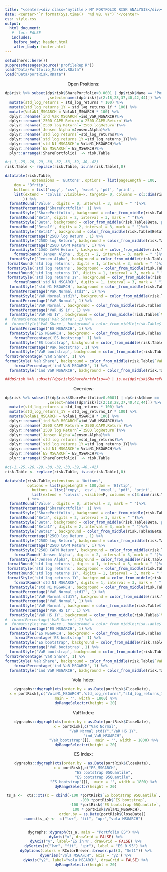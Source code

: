 ```yaml
---
title: "<center><div class='mytitle'> MY PORTFOLIO RISK ANALYSIS</div></center>"
date: <center>'`r format(Sys.time(), "%d %B, %Y")`'</center>
css: style.css
output: 
  html_document:
   #  toc: FALSE
   includes:
    before_body: header.html
    after_body: footer.html
---
```



```r
setwd(here::here())
suppressMessages(source('profileRep.R'))
load("Data/Portfolio_Market.RData")
load("Data/portRisk.RData")
```

<p style="text-align: center;">  Open Positions: </p>

```r
dp$risk %>% subset(dp$risk$SharePortfolio>0.0001 | dp$risk$Name == 'Portfolio:'
                   ,select=names(dp$risk)[c(2:18,28,37,40,42,44)]) %>%
  mutate(std_log_returns = std_log_returns * 100) %>% 
  mutate(std_log_returns_1Y = std_log_returns_1Y * 100) %>%
  mutate(VolaN1_MSGARCH = VolaN1_MSGARCH * 100) %>%
  dplyr::rename(`ind VaR MSGARCH`=ind_VaR_MSGARCH)%>%
  dplyr::rename(`250D CAPM Return`=`250D.CAPM.Return`)%>%
  dplyr::rename(`250D log Return`=`250D.logReturn`)%>%
  dplyr::rename(`Jensen Alpha`=Jensen.Alpha)%>%
  dplyr::rename(`std log returns`=std_log_returns)%>%  
  dplyr::rename(`std log returns 1Y`=std_log_returns_1Y)%>%  
  dplyr::rename(`std N1 MSGARCH`= VolaN1_MSGARCH)%>%
  dplyr::rename(`ES MSGARCH`= ES_MSGARCH)%>%
  plyr::arrange(!SharePortfolio)  -> risk.Table 

#c(-1,-25,-26,-29,-30,-32,-33,-39,-40,-42)
risk.Table <- replace(risk.Table, is.na(risk.Table),0)

datatable(risk.Table,
            extensions = 'Buttons', options = list(pageLength = 100,
    dom = 'Bfrtip',
    buttons = list('copy', 'csv', 'excel', 'pdf', 'print',
    list(extend = 'colvis',visible=F, targets= 0, columns = c(3:dim(risk.Table)[2])))
        )) %>%
  formatRound('Value', digits = 0, interval = 3, mark = " ")%>%
  formatPercentage('SharePortfolio', 1) %>%
  formatStyle('SharePortfolio', background = color_from_middle(risk.Table$SharePortfolio,'pink','lightblue')) %>%
  formatRound('Beta', digits = 2, interval = 3, mark = " ")%>%
  formatStyle('Beta', background = color_from_middle(risk.Table$Beta,'pink','pink')) %>%
  formatRound('Beta1Y', digits = 2, interval = 3, mark = " ")%>%
  formatStyle('Beta1Y', background = color_from_middle(risk.Table$Beta1Y,'pink','pink')) %>%
  formatPercentage('250D log Return', 1) %>%
  formatStyle('250D log Return', background = color_from_middle(risk.Table$`250D log Return`,'pink','pink')) %>%
  formatPercentage('250D CAPM Return', 1) %>%
  formatStyle('250D CAPM Return', background = color_from_middle(risk.Table$`250D CAPM Return`,'pink','pink')) %>%
    formatRound('Jensen Alpha', digits = 2, interval = 3, mark = " ")%>%
  formatStyle('Jensen Alpha', background = color_from_middle(risk.Table$`Jensen Alpha`,'pink','lightblue')) %>%
 formatRound('std log returns', digits = 1, interval = 3, mark = " ")%>%
 formatStyle('std log returns', background = color_from_middle(risk.Table$`std log returns`,'pink','pink')) %>%
 formatRound('std log returns 1Y', digits = 1, interval = 3, mark = " ")%>%
 formatStyle('std log returns 1Y', background = color_from_middle(risk.Table$`std log returns 1Y`,'pink','pink')) %>%
    formatRound('std N1 MSGARCH', digits = 1, interval = 3, mark = " ")%>%
  formatStyle('std N1 MSGARCH', background = color_from_middle(risk.Table$`std N1 MSGARCH`,'pink','pink')) %>%
  formatPercentage('VaR Normal std1Y', 1) %>%
  formatStyle('VaR Normal std1Y', background = color_from_middle(risk.Table$`VaR Normal std1Y`,'pink','pink')) %>%
  formatPercentage('VaR Normal', 1) %>%
  formatStyle('VaR Normal', background = color_from_middle(risk.Table$`VaR Normal`,'pink','pink')) %>%
  formatPercentage('VaR HS 1Y', 1) %>%
  formatStyle('VaR HS 1Y', background = color_from_middle(risk.Table$`VaR HS 1Y`,'pink','pink')) %>%
#  formatPercentage('VaR Share', 1) %>%
#  formatStyle('VaR Share', background = color_from_middle(risk.Table$`VaR_Share`,'pink','pink')) %>%
  formatPercentage('ES MSGARCH', 1) %>%
  formatStyle('ES MSGARCH', background = color_from_middle(risk.Table$`ES MSGARCH`,'pink','pink')) %>%
    formatPercentage('ES bootstrap', 1) %>%
  formatStyle('ES bootstrap', background = color_from_middle(risk.Table$`ES bootstrap`,'pink','pink')) %>%
  formatPercentage('VaR bootstrap', 1) %>%
  formatStyle('VaR bootstrap', background = color_from_middle(risk.Table$`VaR bootstrap`,'pink','pink')) %>%
formatPercentage('VaR Share', 1) %>%
formatStyle('VaR Share', background = color_from_middle(risk.Table$`VaR Share`,'pink','pink')) %>%
    formatPercentage('ind VaR MSGARCH', 1) %>%
  formatStyle('ind VaR MSGARCH', background = color_from_middle(risk.Table$`ind VaR MSGARCH`,'pink','pink'))

##dp$risk %>% subset((dp$risk$SharePortfolio==0 | is.na(dp$risk$SharePortfolio))& dp$risk$Name != 'Portfolio:'
```

<p style="text-align: center;">  Overview: </p>

```r

dp$risk %>% subset(!(dp$risk$SharePortfolio>0.0001) | dp$risk$Name == 'Portfolio:'
                   ,select=names(dp$risk)[c(2:18,28,37,40,42,44)]) %>%
  mutate(std_log_returns = std_log_returns * 100) %>% 
  mutate(std_log_returns_1Y = std_log_returns_1Y * 100) %>%
  mutate(VolaN1_MSGARCH = VolaN1_MSGARCH * 100) %>%
  dplyr::rename(`ind VaR MSGARCH`=ind_VaR_MSGARCH)%>%
  dplyr::rename(`250D CAPM Return`=`250D.CAPM.Return`)%>%
  dplyr::rename(`250D log Return`=`250D.logReturn`)%>%
  dplyr::rename(`Jensen Alpha`=Jensen.Alpha)%>%
  dplyr::rename(`std log returns`=std_log_returns)%>%  
  dplyr::rename(`std log returns 1Y`=std_log_returns_1Y)%>%  
  dplyr::rename(`std N1 MSGARCH`= VolaN1_MSGARCH)%>%
  dplyr::rename(`ES MSGARCH`= ES_MSGARCH)%>%
  plyr::arrange(!SharePortfolio)  -> risk.Table 

#c(-1,-25,-26,-29,-30,-32,-33,-39,-40,-42)
risk.Table <- replace(risk.Table, is.na(risk.Table),0)

datatable(risk.Table,extensions = 'Buttons', 
          options = list(pageLength = 100,dom = 'Bfrtip',
            buttons = list('copy', 'csv', 'excel', 'pdf', 'print',
            list(extend = 'colvis', visible=F, columns = c(3:dim(risk.Table)[2]))))
          ) %>%
  formatRound('Value', digits = 0, interval = 3, mark = " ")%>%
  formatPercentage('SharePortfolio', 1) %>%
  formatStyle('SharePortfolio', background = color_from_middle(risk.Table$SharePortfolio,'pink','lightblue')) %>%
  formatRound('Beta', digits = 2, interval = 3, mark = " ")%>%
  formatStyle('Beta', background = color_from_middle(risk.Table$Beta,'pink','pink')) %>%
  formatRound('Beta1Y', digits = 2, interval = 3, mark = " ")%>%
  formatStyle('Beta1Y', background = color_from_middle(risk.Table$Beta1Y,'pink','pink')) %>%
  formatPercentage('250D log Return', 1) %>%
  formatStyle('250D log Return', background = color_from_middle(risk.Table$`250D log Return`,'pink','pink')) %>%
  formatPercentage('250D CAPM Return', 1) %>%
  formatStyle('250D CAPM Return', background = color_from_middle(risk.Table$`250D CAPM Return`,'pink','pink')) %>%
    formatRound('Jensen Alpha', digits = 2, interval = 3, mark = " ")%>%
  formatStyle('Jensen Alpha', background = color_from_middle(risk.Table$`Jensen Alpha`,'pink','lightblue')) %>%
 formatRound('std log returns', digits = 1, interval = 3, mark = " ")%>%
 formatStyle('std log returns', background = color_from_middle(risk.Table$`std log returns`,'pink','pink')) %>%
 formatRound('std log returns 1Y', digits = 1, interval = 3, mark = " ")%>%
 formatStyle('std log returns 1Y', background = color_from_middle(risk.Table$`std log returns 1Y`,'pink','pink')) %>%
    formatRound('std N1 MSGARCH', digits = 1, interval = 3, mark = " ")%>%
  formatStyle('std N1 MSGARCH', background = color_from_middle(risk.Table$`std N1 MSGARCH`,'pink','pink')) %>%
  formatPercentage('VaR Normal std1Y', 1) %>%
  formatStyle('VaR Normal std1Y', background = color_from_middle(risk.Table$`VaR Normal std1Y`,'pink','pink')) %>%
  formatPercentage('VaR Normal', 1) %>%
  formatStyle('VaR Normal', background = color_from_middle(risk.Table$`VaR Normal`,'pink','pink')) %>%
  formatPercentage('VaR HS 1Y', 1) %>%
  formatStyle('VaR HS 1Y', background = color_from_middle(risk.Table$`VaR HS 1Y`,'pink','pink')) %>%
#  formatPercentage('VaR Share', 1) %>%
#  formatStyle('VaR Share', background = color_from_middle(risk.Table$`VaR_Share`,'pink','pink')) %>%
  formatPercentage('ES MSGARCH', 1) %>%
  formatStyle('ES MSGARCH', background = color_from_middle(risk.Table$`ES MSGARCH`,'pink','pink')) %>%
    formatPercentage('ES bootstrap', 1) %>%
  formatStyle('ES bootstrap', background = color_from_middle(risk.Table$`ES bootstrap`,'pink','pink')) %>%
  formatPercentage('VaR bootstrap', 1) %>%
  formatStyle('VaR bootstrap', background = color_from_middle(risk.Table$`VaR bootstrap`,'pink','pink')) %>%
formatPercentage('VaR Share', 1) %>%
formatStyle('VaR Share', background = color_from_middle(risk.Table$`VaR Share`,'pink','pink')) %>%
    formatPercentage('ind VaR MSGARCH', 1) %>%
  formatStyle('ind VaR MSGARCH', background = color_from_middle(risk.Table$`ind VaR MSGARCH`,'pink','pink'))
```


<p style="text-align: center;">Vola Index:</p>

<center>
```r
dygraphs::dygraph(xts(order.by = as.Date(portRisk$CloseDate), 
  x = portRisk[,c("VolaN1_MSGARCH","std_log_returns","std_log_returns_1Y")]),
  main = '', width = 1800) %>%
  dyRangeSelector(height = 20)
```
</center>

<p style="text-align: center;">VaR Index:</p>

<center>
```r
dygraphs::dygraph(xts(order.by = as.Date(portRisk$CloseDate), 
  x = portRisk[,c("VaR Normal",
                  "VaR Normal std1Y","VaR HS 1Y",
                  "ind_VaR_MSGARCH",
                  "VaR_bootstrap")]),  main = '', width = 1800) %>%
  dyRangeSelector(height = 20)
```
</center>

<p style="text-align: center;">ES Index:</p>
<center>
```r
dygraphs::dygraph(xts(order.by = as.Date(portRisk$CloseDate), 
  x = portRisk[,c("ES_MSGARCH",
                  "ES bootstrap 05Quantile",
                  "ES bootstrap 95Quantile",
                  "ES bootstrap")]),  main = '', width = 1800) %>%
  dyRangeSelector(height = 20)
```
```r
ts_a <-  xts::xts(x = cbind(-100 *portRisk$`ES bootstrap 95Quantile`,
                            -100 *portRisk$`ES bootstrap`, 
                            -100 *portRisk$`ES bootstrap 05Quantile`,
                      100 * portRisk$VolaN1_MSGARCH), 
                 order.by = as.Date(portRisk$CloseDate))
names(ts_a) <-  c("lwr", "fit", "upr","vola MSGARCH")


dygraphs::dygraph(ts_a, main = "Portfolio ES") %>%
  dyAxis("x", drawGrid = FALSE) %>%
  dyAxis("y", label='ES in %', drawGrid = FALSE) %>%
  dySeries(c("lwr", "fit", "upr"), label = "ES 0.95") %>%
  dyOptions(colors = RColorBrewer::brewer.pal(3, "Set1")) %>%
  dySeries("vola MSGARCH", axis = 'y2') %>%
  dyAxis("y2", label="vola MSGARCH", drawGrid = FALSE) %>%
  dyRangeSelector(height = 20)
```
</center>

